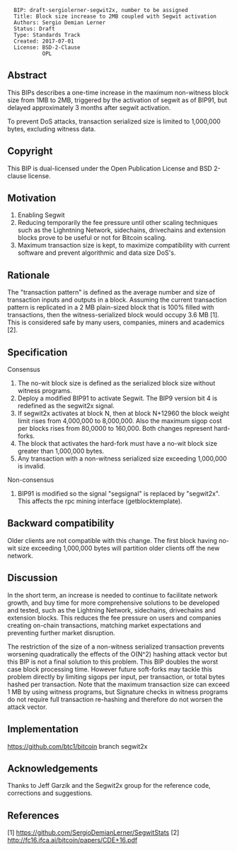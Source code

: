 <pre>
  BIP: draft-sergiolerner-segwit2x, number to be assigned 
  Title: Block size increase to 2MB coupled with Segwit activation
  Authors: Sergio Demian Lerner
  Status: Draft
  Type: Standards Track
  Created: 2017-07-01
  License: BSD-2-Clause
           OPL
</pre>

==Abstract==

This BIPs describes a one-time increase in the maximum non-witness block size from 1MB to 2MB, triggered by the activation of segwit as of BIP91, but delayed approximately 3 months after segwit activation.

To prevent DoS attacks, transaction serialized size is limited to 1,000,000 bytes, excluding witness data.


==Copyright==

This BIP is dual-licensed under the Open Publication License and BSD 2-clause license.

==Motivation==

# Enabling Segwit
# Reducing temporarily the fee pressure until other scaling techniques such as the Lighntning Network, sidechains, drivechains and extension blocks prove to be useful or not for Bitcoin scaling.
# Maximum transaction size is kept, to maximize compatibility with current software and prevent algorithmic and data size DoS's.

==Rationale==

The "transaction pattern" is defined as the average number and size of transaction inputs and outputs in a block.
Assuming the current transaction pattern is replicated in a 2 MB plain-sized block that is 100% filled with transactions, then the witness-serialized block would occupy 3.6 MB [1]. This is considered safe by many users, companies, miners and academics [2]. 

==Specification==


Consensus

# The no-wit block size is defined as the serialized block size without witness programs.
# Deploy a modified BIP91 to activate Segwit. The BIP9 version bit 4 is redefined as the segwit2x signal.
# If segwit2x activates at block N, then at block N+12960 the block weight limit rises from 4,000,000 to 8,000,000. Also the maximum sigop cost per blocks rises from 80,0000 to 160,000.  Both changes represent hard-forks.
# The block that activates the hard-fork must have a no-wit block size greater than 1,000,000 bytes.
# Any transaction with a non-witness serialized size exceeding 1,000,000 is invalid.

Non-consensus

# BIP91 is modified so the signal "segsignal" is replaced by "segwit2x". This affects the rpc mining interface (getblocktemplate).


==Backward compatibility==

Older clients are not compatible with this change.  The first block having no-wit size exceeding 1,000,000 bytes will partition older clients off the new network.

==Discussion==

In the short term, an increase is needed to continue to facilitate
network growth, and buy time for more comprehensive solutions to be
developed and tested, such as the Lightning Network, sidechains, drivechains and extension blocks.
This reduces the fee pressure on users and companies creating on-chain transactions, matching market expectations and preventing further market disruption.

The restriction of the size of a non-witness serialized transaction prevents worsening quadratically the effects of the O(N^2) hashing attack vector but this BIP is not a final solution to this problem. This BIP doubles the worst case block processing time. However future soft-forks may tackle this problem directly by limiting sigops per input, per transaction, or total bytes hashed per transaction. 
Note that the maximum transaction size can exceed 1 MB by using witness programs, but Signature checks in witness programs do not require full transaction re-hashing and therefore do not worsen the attack vector.
  

==Implementation==

https://github.com/btc1/bitcoin branch segwit2x

==Acknowledgements==

Thanks to Jeff Garzik and the Segwit2x group for the reference code, corrections and suggestions.

==References==
[1] https://github.com/SergioDemianLerner/SegwitStats
[2] http://fc16.ifca.ai/bitcoin/papers/CDE+16.pdf